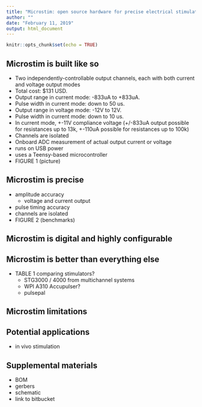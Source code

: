 ```yaml
---
title: "Microstim: open source hardware for precise electrical stimulation"
author: ""
date: "February 11, 2019"
output: html_document
---
```


```r
knitr::opts_chunk$set(echo = TRUE)
```



## Microstim is built like so
  - Two independently-controllable output channels, each with both current and voltage output modes
  - Total cost: $131 USD.
  - Output range in current mode: -833uA to +833uA.
  - Pulse width in current mode: down to 50 us.
  - Output range in voltage mode: -12V to 12V.
  - Pulse width in current mode: down to 10 us.
  - In current mode, +-11V compliance voltage (+/-833uA output possible for resistances up to 13k, +-110uA possible for resistances up to 100k)
  - Channels are isolated 
  - Onboard ADC measurement of actual output current or voltage
  - runs on USB power
  - uses a Teensy-based microcontroller
  - FIGURE 1 (picture)

## Microstim is precise

  - amplitude accuracy
    - voltage and current output
  - pulse timing accuracy
  - channels are isolated
  - FIGURE 2 (benchmarks)

## Microstim is digital and highly configurable


## Microstim is better than everything else
  - TABLE 1 comparing stimulators?
    - STG3000 / 4000 from multichannel systems
    - WPI A310 Accupulser?
    - pulsepal
    
## Microstim limitations

## Potential applications
  
  - in vivo stimulation

## Supplemental materials
  - BOM
  - gerbers
  - schematic
  - link to bitbucket
  


  